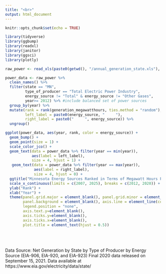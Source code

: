 ```yaml
---
title: "<br>"
output: html_document
---
```


```r
knitr::opts_chunk$set(echo = TRUE)
```

```r
library(tidyverse)
library(ggbump)
library(readxl)
library(janitor)
library(ggsci)
library(plotly)
```

```r
raw_power <- read_xls(paste0(getwd(), "/annual_generation_state.xls"), skip = 1)

power_data <- raw_power %>%
  clean_names() %>%
  filter(state == "MN", 
         type_of_producer == "Total Electric Power Industry", 
         energy_source != "Total" & energy_source != "Other Gases", 
         year>= 2012) %>% #include balanced set of power sources
  group_by(year) %>% 
  mutate(rank = rank(generation_megawatthours, ties.method = "random"), 
         left_label = paste0(energy_source, "     "), 
         right_label = paste0("     ", energy_source)) %>%
  ungroup()
```

```r
ggplot(power_data, aes(year, rank, color = energy_source)) +
  geom_bump() + 
  geom_point(size = 1) +
  scale_color_jco() + 
  geom_text(data = power_data %>% filter(year == min(year)),
            aes(label = left_label),
            size = 4, hjust = 1) +
   geom_text(data = power_data %>% filter(year == max(year)),
             aes(label = right_label),
             size = 4, hjust = 0) +
  ggtitle("Minnesota Energy Sources Ranked in Terms of Megawatt Hours Produced: 2012-2020\n") + 
  scale_x_continuous(limits = c(2007, 2025), breaks = c(2012, 2020)) +
  ylab("Rank") + 
  xlab("Year") +
  theme(panel.grid.major = element_blank(), panel.grid.minor = element_blank(),
        panel.background = element_blank(), axis.line = element_line(colour = "white"), 
        legend.position = "none", 
        axis.text.y=element_blank(), 
        axis.ticks.y=element_blank(), 
        axis.ticks.x=element_blank(), 
        plot.title = element_text(hjust = 0.5))

```
<br>
<br>
<br>
Data Source: Net Generation by State by Type of Producer by Energy Source (EIA-906, EIA-920, and EIA-923) Final 2020 data released on September 15, 2021. Data available at https://www.eia.gov/electricity/data/state/